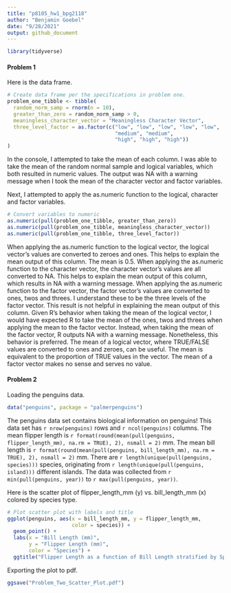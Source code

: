 ```yaml
---
title: "p8105_hw1_bpg2118"
author: "Benjamin Goebel"
date: "9/28/2021"
output: github_document
---
```


```r
library(tidyverse)
```

#### **Problem 1**  
Here is the data frame.
```r
# Create data frame per the specifications in problem one.
problem_one_tibble <- tibble(
  random_norm_samp = rnorm(n = 10),
  greater_than_zero = random_norm_samp > 0,
  meaningless_character_vector = "Meaningless Character Vector",
  three_level_factor = as.factor(c("low", "low", "low", "low", "low",
                                   "medium", "medium",
                                   "high", "high", "high"))
)
```

In the console, I attempted to take the mean of each column. I was able to
take the mean of the random normal sample and logical variables, which both 
resulted in numeric values. The output was NA with a warning message when I took 
the mean of the character vector and factor variables.

Next, I attempted to apply the as.numeric function to the logical, character
and factor variables.
```r
# Convert variables to numeric
as.numeric(pull(problem_one_tibble, greater_than_zero))
as.numeric(pull(problem_one_tibble, meaningless_character_vector))
as.numeric(pull(problem_one_tibble, three_level_factor))
```

When applying the as.numeric function to the logical vector, the logical 
vector's values are converted to zeroes and ones. This helps to explain the mean 
output of this column. The mean is 0.5. When applying the as.numeric function to 
the character vector, the character vector's values are all converted to NA. 
This helps to explain the mean output of this column, which results in NA with
a warning message. When applying the as.numeric function to the factor vector, 
the factor vector's values are converted to ones, twos and threes. I understand 
these to be the three levels of the factor vector. This result is not helpful 
in explaining the mean output of this column. Given R's behavior when taking the 
mean of the logical vector, I would have expected R to take the mean of the 
ones, twos and threes when applying the mean to the factor vector. Instead, when 
taking the mean of the factor vector, R outputs NA with a warning message. 
Nonetheless, this behavior is preferred. The mean of a logical vector, where 
TRUE/FALSE values are converted to ones and zeroes, can be useful. The mean is 
equivalent to the proportion of TRUE values in the vector. The mean of a factor 
vector makes no sense and serves no value.

#### **Problem 2**

Loading the penguins data.

```r
data("penguins", package = "palmerpenguins")
```

The penguins data set contains biological information on penguins! This
data set has `r nrow(penguins)` rows and `r ncol(penguins)` columns. The mean 
flipper length is 
`r format(round(mean(pull(penguins, flipper_length_mm), na.rm = TRUE), 2), nsmall = 2)` 
mm. The mean bill length is 
`r format(round(mean(pull(penguins, bill_length_mm), na.rm = TRUE), 2), nsmall = 2)`
mm. There are `r length(unique(pull(penguins, species)))` species, originating 
from `r length(unique(pull(penguins, island)))` different islands. The data was
collected from `r min(pull(penguins, year))` to `r max(pull(penguins, year))`.

Here is the scatter plot of flipper_length_mm (y) vs. bill_length_mm (x) colored
by species type.

```r
# Plot scatter plot with labels and title
ggplot(penguins, aes(x = bill_length_mm, y = flipper_length_mm, 
                     color = species)) +
  geom_point() +
  labs(x = "Bill Length (mm)",
       y = "Flipper Length (mm)",
       color = "Species") +
  ggtitle("Flipper Length as a function of Bill Length stratified by Species")
```

Exporting the plot to pdf.
```r
ggsave("Problem_Two_Scatter_Plot.pdf")
```

